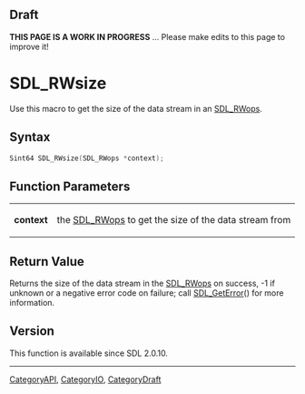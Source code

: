 
== Draft ==

'''THIS PAGE IS A WORK IN PROGRESS''' ... Please make edits to this page to improve it!


<!-- #*^*^*^*^*See https://wiki.libsdl.org/SGFunctions for details on editing this page*^*^*^*^* -->
= SDL_RWsize =

Use this macro to get the size of the data stream in an [[SDL_RWops]].

== Syntax ==

<syntaxhighlight lang='c'>
Sint64 SDL_RWsize(SDL_RWops *context);
</syntaxhighlight>

== Function Parameters ==

{|
|'''context'''
|the [[SDL_RWops]] to get the size of the data stream from
|}

== Return Value ==

Returns the size of the data stream in the [[SDL_RWops]] on success, -1 if
unknown or a negative error code on failure; call [[SDL_GetError]]() for
more information.

== Version ==

This function is available since SDL 2.0.10.

----
[[CategoryAPI]], [[CategoryIO]], [[CategoryDraft]]
<!-- #See the Style Guide for instructions on editing the footer. -->


